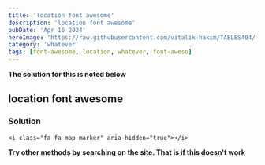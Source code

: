```yaml
---
title: 'location font awesome'
description: 'location font awesome'
pubDate: 'Apr 16 2024'
heroImage: 'https://raw.githubusercontent.com/vitalik-hakim/TABLES404/main/error_b/misc.png'
category: 'whatever'
tags: [font-awesome, location, whatever, font-aweso]
---
```


**The solution for this is noted below**

## location font awesome

### Solution

```whatever
<i class="fa fa-map-marker" aria-hidden="true"></i>
```

**Try other methods by searching on the site. That is if this doesn't work**
